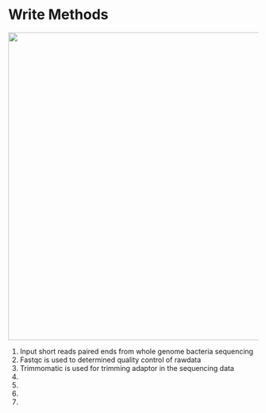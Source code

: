 # Write Methods

<img src="images/Method.png" width="620">

 1. Input short reads paired ends from whole genome bacteria sequencing 
 2. Fastqc is used to determined quality control of rawdata
 3. Trimmomatic is used for trimming adaptor in the sequencing data
 4. 
 5.
 6.
 7. 
